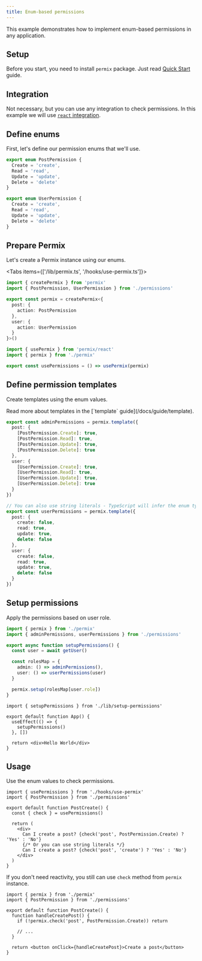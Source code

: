 ```yaml
---
title: Enum-based permissions
---
```


This example demonstrates how to implement enum-based permissions in any application.

<Steps>

<Step>

## Setup

Before you start, you need to install `permix` package. Just read [Quick Start](/docs/quick-start) guide.

</Step>

<Step>

## Integration

Not necessary, but you can use any integration to check permissions. In this example we will use [`react` integration](/docs/integrations/react).

</Step>

<Step>

## Define enums

First, let's define our permission enums that we'll use.

```ts title="/lib/permissions.ts"
export enum PostPermission {
  Create = 'create',
  Read = 'read',
  Update = 'update',
  Delete = 'delete'
}

export enum UserPermission {
  Create = 'create',
  Read = 'read',
  Update = 'update',
  Delete = 'delete'
}
```

</Step>

<Step>

## Prepare Permix

Let's create a Permix instance using our enums.

<Tabs items={['/lib/permix.ts', '/hooks/use-permix.ts']}>

<Tab value="/lib/permix.ts">

```ts
import { createPermix } from 'permix'
import { PostPermission, UserPermission } from './permissions'

export const permix = createPermix<{
  post: {
    action: PostPermission
  },
  user: {
    action: UserPermission
  }
}>()
```

</Tab>

<Tab value="/hooks/use-permix.ts">

```ts
import { usePermix } from 'permix/react'
import { permix } from './permix'

export const usePermissions = () => usePermix(permix)
```

</Tab>

</Tabs>

</Step>

<Step>

## Define permission templates

Create templates using the enum values.

<Callout>
Read more about templates in the [`template` guide](/docs/guide/template).
</Callout>

```ts title="/lib/permissions.ts"
export const adminPermissions = permix.template({
  post: {
    [PostPermission.Create]: true,
    [PostPermission.Read]: true,
    [PostPermission.Update]: true,
    [PostPermission.Delete]: true
  },
  user: {
    [UserPermission.Create]: true,
    [UserPermission.Read]: true,
    [UserPermission.Update]: true,
    [UserPermission.Delete]: true
  }
})

// You can also use string literals - TypeScript will infer the enum type
export const userPermissions = permix.template({
  post: {
    create: false,
    read: true,
    update: true,
    delete: false
  },
  user: {
    create: false,
    read: true,
    update: true,
    delete: false
  }
})
```

</Step>

<Step>

## Setup permissions

Apply the permissions based on user role.

```ts title="/lib/setup-permissions.ts"
import { permix } from './permix'
import { adminPermissions, userPermissions } from './permissions'

export async function setupPermissions() {
  const user = await getUser()

  const rolesMap = {
    admin: () => adminPermissions(),
    user: () => userPermissions(user)
  }

  permix.setup(rolesMap[user.role])
}
```

```tsx title="/app.tsx"
import { setupPermissions } from './lib/setup-permissions'

export default function App() {
  useEffect(() => {
    setupPermissions()
  }, [])

  return <div>Hello World</div>
}
```

</Step>

<Step>

## Usage

Use the enum values to check permissions.

```tsx title="PostCreate.tsx"
import { usePermissions } from './hooks/use-permix'
import { PostPermission } from './permissions'

export default function PostCreate() {
  const { check } = usePermissions()

  return (
    <div>
      Can I create a post? {check('post', PostPermission.Create) ? 'Yes' : 'No'}
      {/* Or you can use string literals */}
      Can I create a post? {check('post', 'create') ? 'Yes' : 'No'}
    </div>
  )
}
```

If you don't need reactivity, you still can use `check` method from `permix` instance.

```tsx title="PostCreate.tsx"
import { permix } from './permix'
import { PostPermission } from './permissions'

export default function PostCreate() {
  function handleCreatePost() {
    if (!permix.check('post', PostPermission.Create)) return

    // ...
  }

  return <button onClick={handleCreatePost}>Create a post</button>
}
```

</Step>

</Steps>
